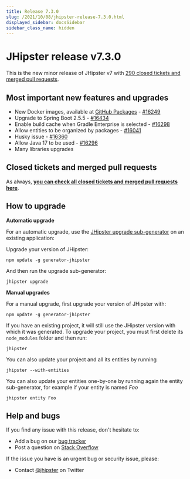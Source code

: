 ```yaml
---
title: Release 7.3.0
slug: /2021/10/08/jhipster-release-7.3.0.html
displayed_sidebar: docsSidebar
sidebar_class_name: hidden
---
```


JHipster release v7.3.0
==================

This is the new minor release of JHipster v7 with [290 closed tickets and merged pull requests](https://github.com/jhipster/generator-jhipster/issues?q=milestone%3A7.3.0+is%3Aclosed).


Most important new features and upgrades
-------------

- New Docker images, available at [GitHub Packages](https://github.com/orgs/jhipster/packages) - [#16249](https://github.com/jhipster/generator-jhipster/pull/16249)
- Upgrade to Spring Boot 2.5.5 - [#16434](https://github.com/jhipster/generator-jhipster/pull/16434)
- Enable build cache when Gradle Enterprise is selected - [#16298](https://github.com/jhipster/generator-jhipster/pull/16298)
- Allow entities to be organized by packages - [#16041](https://github.com/jhipster/generator-jhipster/pull/16041)
- Husky issue - [#16360](https://github.com/jhipster/generator-jhipster/pull/16360)
- Allow Java 17 to be used - [#16296](https://github.com/jhipster/generator-jhipster/pull/16296)
- Many libraries upgrades

Closed tickets and merged pull requests
------------
As always, __[you can check all closed tickets and merged pull requests here](https://github.com/jhipster/generator-jhipster/issues?q=milestone%3A7.3.0+is%3Aclosed)__.

How to upgrade
------------

**Automatic upgrade**

For an automatic upgrade, use the [JHipster upgrade sub-generator](/upgrading-an-application/) on an existing application:

Upgrade your version of JHipster:

```
npm update -g generator-jhipster
```

And then run the upgrade sub-generator:

```
jhipster upgrade
```

**Manual upgrades**

For a manual upgrade, first upgrade your version of JHipster with:

```
npm update -g generator-jhipster
```

If you have an existing project, it will still use the JHipster version with which it was generated.
To upgrade your project, you must first delete its `node_modules` folder and then run:

```
jhipster
```

You can also update your project and all its entities by running

```
jhipster --with-entities
```

You can also update your entities one-by-one by running again the entity sub-generator, for example if your entity is named _Foo_

```
jhipster entity Foo
```


Help and bugs
--------------

If you find any issue with this release, don't hesitate to:

- Add a bug on our [bug tracker](https://github.com/jhipster/generator-jhipster/issues?state=open)
- Post a question on [Stack Overflow](http://stackoverflow.com/tags/jhipster/info)

If the issue you have is an urgent bug or security issue, please:

- Contact [@jhipster](https://twitter.com/jhipster) on Twitter
